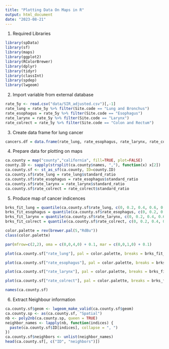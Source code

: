 ```yaml
---
title: "Plotting Data On Maps in R"
output: html_document
date: "2023-08-21"
---
```


1. Required Libraries
```r
library(spData)
library(sf)
library(maps)
library(ggplot2)
library(RColorBrewer)
library(dplyr)
library(tidyr)
library(classInt)
library(spdep)
library(lwgeom)
```

2. Import variable from external database
```r
rate_5y <- read.csv("data/SIR_adjusted.csv")[,-1]
rate_lung = rate_5y %>% filter(Site.code == "Lung and Bronchus")
rate_esophagus = rate_5y %>% filter(Site.code == "Esophagus")
rate_larynx = rate_5y %>% filter(Site.code == "Larynx")
rate_colrect = rate_5y %>% filter(Site.code == "Colon and Rectum")
```

3. Create data frame for lung cancer 
```r
cancers.df = data.frame(rate_lung, rate_esophagus, rate_larynx, rate_colrect)
```

4. Prepare data for plotting on maps
```r
ca.county = map("county","california", fill=TRUE, plot=FALSE)
county.ID <- sapply(strsplit(ca.county$names, ","), function(x) x[2])
ca.county.sf <- st_as_sf(ca.county, ID=county.ID)
ca.county.sf$rate_lung = rate_lung$standard_ratio
ca.county.sf$rate_esophagus = rate_esophagus$standard_ratio
ca.county.sf$rate_larynx = rate_larynx$standard_ratio
ca.county.sf$rate_colrect = rate_colrect$standard_ratio
```

5. Produce map of cancer indicences
```r
brks_fit_lung = quantile(ca.county.sf$rate_lung, c(0, 0.2, 0.4, 0.6, 0.8, 1))
brks_fit_esophagus = quantile(ca.county.sf$rate_esophagus, c(0, 0.2, 0.4, 0.6, 0.8, 1))
brks_fit_larynx = quantile(ca.county.sf$rate_larynx, c(0, 0.2, 0.4, 0.6, 0.8, 1))
brks_fit_colrect = quantile(ca.county.sf$rate_colrect, c(0, 0.2, 0.4, 0.6, 0.8, 1))

color.palette = rev(brewer.pal(5,"RdBu"))
class(color.palette)

par(mfrow=c(2,2), oma = c(0,0,4,0) + 0.1, mar = c(0,0,1,0) + 0.1)

plot(ca.county.sf["rate_lung"], pal = color.palette, breaks = brks_fit_lung, main = "Lung cancer")

plot(ca.county.sf["rate_esophagus"], pal = color.palette, breaks = brks_fit_esophagus, main = "Esophageal cancer")

plot(ca.county.sf["rate_larynx"], pal = color.palette, breaks = brks_fit_larynx, main = "larynx cancer")

plot(ca.county.sf["rate_colrect"], pal = color.palette, breaks = brks_fit_colrect, main = "colorectal cancer")
```

```r
names(ca.county.sf)
```


6. Extract Neighbour information
```r
ca.county.sf$geom <- lwgeom_make_valid(ca.county.sf$geom)
ca.county.sp <- as(ca.county.sf, "Spatial")
nb <- poly2nb(ca.county.sp, queen = TRUE)
neighbor_names <- lapply(nb, function(indices) {
  paste(ca.county.sf$ID[indices], collapse = ", ")
})
ca.county.sf$neighbors <- unlist(neighbor_names)
head(ca.county.sf[, c("ID", "neighbors")])
```
